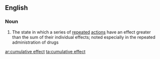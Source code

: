 ==English==

===Noun===
{{en-noun}}

# The state in which a series of [[repeated]] [[action]]s have an effect greater than the sum of their individual effects; noted especially in the repeated administration of drugs

[[ar:cumulative effect]]
[[ta:cumulative effect]]